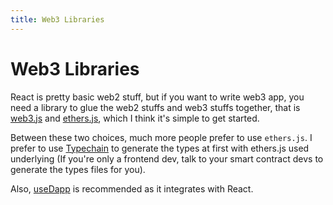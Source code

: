 ```yaml
---
title: Web3 Libraries
---
```


# Web3 Libraries

React is pretty basic web2 stuff, but if you want to write web3 app, you need a
library to glue the web2 stuffs and web3 stuffs together, that is
[web3.js](https://github.com/web3/web3.js) and [ethers.js](https://github.com/ethers-io/ethers.js/),
which I think it's simple to get started.

Between these two choices, much more people prefer to use `ethers.js`. I prefer to use
[Typechain](https://github.com/dethcrypto/TypeChain)
to generate the types at first with ethers.js used underlying (If you're only a frontend dev,
talk to your smart contract devs to generate the types files for you).

Also, [useDapp](https://github.com/TrueFiEng/useDApp) is recommended as it integrates with React.
